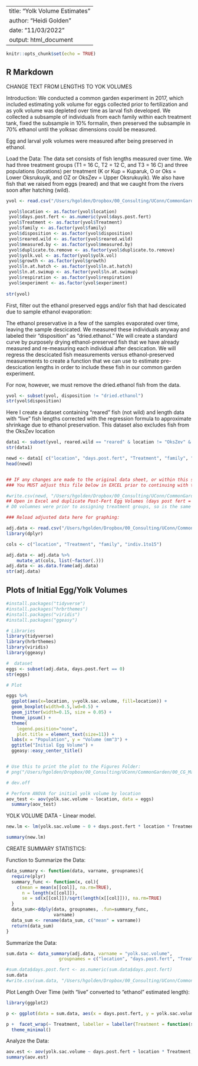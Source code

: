 ----
title: "Yolk Volume Estimates"
author: "Heidi Golden"
date: "11/03/2022"
output: html_document
---

```r
knitr::opts_chunk$set(echo = TRUE)
```

## R Markdown

CHANGE TEXT FROM LENGTHS TO YOK VOLUMES

Introduction:
We conducted a common garden experiment in 2017, which included estimating yolk volume for eggs collected prior to fertilization and as yolk volume was depleted over time as larval fish developed. We collected a subsample of individuals from each family within each treatment tank, fixed the subsample in 10% formalin, then preserved the subsample in 70% ethanol until the yolksac dimensions could be measured. 

Egg and larval yolk volumes were measured after being preserved in ethanol.



Load the Data:
The data set consists of fish lengths measured over time. We had three treatment groups (T1 = 16 C, T2 = 12 C, and T3 = 16 C) and three populations (locations) per treatment (K or Kup = Kuparuk, O or Oks = Lower Oksrukuyik, and OZ or OksZev = Upper Oksrukuyik). We also have fish that we raised from eggs (reared) and that we caught from the rivers soon after hatching (wild). 

```r
yvol <- read.csv("/Users/hgolden/Dropbox/00_Consulting/UConn/CommonGarden/z_2023_archive/00_Last_CommonGarden_Folders/02_original_data/Length-YolkVolume/00_CG_LnYolkVolLifeStage_WokingFile_HG_2022.csv")

 yvol$location <- as.factor(yvol$location)
 yvol$days.post.fert <- as.numeric(yvol$days.post.fert)
 yvol$Treatment <- as.factor(yvol$Treatment)
 yvol$family <- as.factor(yvol$family)
 yvol$disposition <- as.factor(yvol$disposition)
 yvol$reared.wild <- as.factor(yvol$reared.wild)
 yvol$measured.by <- as.factor(yvol$measured.by)
 yvol$duplicate.to.remove <- as.factor(yvol$duplicate.to.remove)
 yvol$yolk.vol <- as.factor(yvol$yolk.vol)
 yvol$growth <- as.factor(yvol$growth)
 yvol$ln.at.hatch <- as.factor(yvol$ln.at.hatch)
 yvol$ln.at.swimup <- as.factor(yvol$ln.at.swimup)
 yvol$respiration <- as.factor(yvol$respiration)
 yvol$experiment <- as.factor(yvol$experiment)
 
str(yvol)
```

First, filter out the ethanol preserved eggs and/or fish that had descicated due to sample ethanol evaporation:

The ethanol preservative in a few of the samples evaporated over time, leaving the sample descicated. We measured these individuals anyway and labeled their "disposition" as "dried.ethanol." We will create a standard curve by purposely drying ethanol-preserved fish that we have already measured and re-measuring each individual after descication. We will regress the descicated fish measurements versus ethanol-preserved measurements to create a function that we can use to estimate pre-descication lengths in order to include these fish in our common garden experiment. 

For now, however, we must remove the dried.ethanol fish from the data.

```r
yvol <- subset(yvol, disposition != "dried.ethanol")
str(yvol$disposition)
```


Here I create a dataset containing "reared" fish (not wild) and length data with "live" fish lengths corrected with the regression formula to approximate shrinkage due to ethanol preservation.
This dataset also excludes fish from the OksZev location
```r
data1 <- subset(yvol, reared.wild == "reared" & location != "OksZev" & experiment == "yolksac")
str(data1)

newd <- data1[ c("location", "days.post.fert", "Treatment", "family", "indiv.1to15", "yolk.sac.volume")]
head(newd)


## IF any changes are made to the original data sheet, or within this script
### You MUST adjust this file below in EXCEL prior to continuing with this R Code.

#write.csv(newd, "/Users/hgolden/Dropbox/00_Consulting/UConn/CommonGarden/00_CG_Manuscript/01_derived_data/01_YolkVolumeDataSet-ForR-20221202.csv")
## Open in Excel and duplicate Post-Fert Egg Volumes (days post fert = 0) for all Treatments
# D0 volumnes were prior to assigning treatment groups, so is the same for all treatment.
```

```r

### Reload adjusted data here for graphing:

adj.data <- read.csv("/Users/hgolden/Dropbox/00_Consulting/UConn/CommonGarden/00_CG_Manuscript/01_derived_data/02_Adjusted-YolkVolumeDataSet-ForR-20221202.csv")
library(dplyr)

cols <- c("location", "Treatment", "family", "indiv.1to15")

adj.data <- adj.data %>%
    mutate_at(cols, list(~factor(.)))
adj.data <- as.data.frame(adj.data)
str(adj.data)

```

## Plots of Initial Egg/Yolk Volumes

```r
#install.packages("tidyverse")
#install.packages("hrbrthemes")
#install.packages("viridis")
#install.packages("ggeasy")

# Libraries
library(tidyverse)
library(hrbrthemes)
library(viridis)
library(ggeasy)

#  dataset
eggs <- subset(adj.data, days.post.fert == 0)
str(eggs)

# Plot

eggs %>% 
  ggplot(aes(x=location, y=yolk.sac.volume, fill=location)) + 
  geom_boxplot(width=0.5,lwd=0.5) +
  geom_jitter(width=0.15, size = 0.05) +
  theme_ipsum() +
  theme(
    legend.position="none",
    plot.title = element_text(size=11)) + 
  labs(x = "Population", y = "Volume (mm^3") +
  ggtitle("Initial Egg Volume") +
  ggeasy::easy_center_title()


# Use this to print the plot to the Figures Folder:
# png("/Users/hgolden/Dropbox/00_Consulting/UConn/CommonGarden/00_CG_Manuscript/04_figures/05_CG_InitialYolkVolume_Graph_20221210.png")

# dev.off

```

```r

# Perform ANOVA for initial yolk volume by location
aov_test <- aov(yolk.sac.volume ~ location, data = eggs)
  summary(aov_test)


```



YOLK VOLUME DATA - Linear model.
```r
new.lm <- lm(yolk.sac.volume ~ 0 + days.post.fert * location * Treatment, data = adj.data)

summary(new.lm)
```

CREATE SUMMARY STATISTICS:

Function to Summarize the Data:
```r
data_summary <- function(data, varname, groupnames){
  require(plyr)
  summary_func <- function(x, col){
    c(mean = mean(x[[col]], na.rm=TRUE),
      n = length(x[[col]]), 
      se = sd(x[[col]])/sqrt(length(x[[col]])), na.rm=TRUE)
  }
  data_sum<-ddply(data, groupnames, .fun=summary_func,
                  varname)
  data_sum <- rename(data_sum, c("mean" = varname))
  return(data_sum)
}
```



Summarize the Data:

```r

sum.data <- data_summary(adj.data, varname = "yolk.sac.volume", 
                    groupnames = c("location", "days.post.fert", "Treatment"))

#sum.data$days.post.fert <- as.numeric(sum.data$days.post.fert)
sum.data
#write.csv(sum.data, "/Users/hgolden/Dropbox/00_Consulting/UConn/CommonGarden/00_CG_Manuscript/01_derived_data03_CG_SumStats_yvol_20221201.csv")
```


Plot Length Over Time (with "live" converted to "ethanol" estimated length):

```r
library(ggplot2)

p <- ggplot(data = sum.data, aes(x = days.post.fert, y = yolk.sac.volume, color = location)) + xlim(0, 40) + ylim(0,25.5) + geom_point() + geom_line() + geom_errorbar(aes(ymin=yolk.sac.volume-se, ymax=yolk.sac.volume+se), width=.2, )

p +  facet_wrap(~ Treatment, labeller = labeller(Treatment = function(string) paste(string, "°C"))) + labs(title = "Yolk Volume", y = "Yolk Volume (mm^3)", x = "Days Post Fertilization") +
  theme_minimal()

```




Analyze the Data:
```r
aov.est <- aov(yolk.sac.volume ~ days.post.fert + location * Treatment, data = newd)
summary(aov.est)
```

